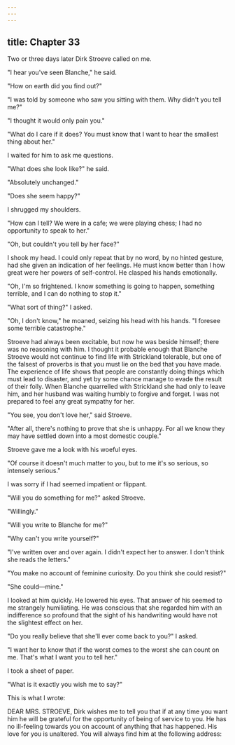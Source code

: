 ```yaml
---
---
---
```

title: Chapter 33
---

Two or three days later Dirk Stroeve called on me.

"I hear you've seen Blanche," he said.

"How on earth did you find out?"

"I was told by someone who saw you sitting with them. Why didn't you tell me?"

"I thought it would only pain you."

"What do I care if it does? You must know that I want to hear the smallest thing about her."

I waited for him to ask me questions.

"What does she look like?" he said.

"Absolutely unchanged."

"Does she seem happy?"

I shrugged my shoulders.

"How can I tell? We were in a cafe; we were playing chess; I had no opportunity to speak to her."

"Oh, but couldn't you tell by her face?"

I shook my head. I could only repeat that by no word, by no hinted gesture, had she given an indication of her feelings. He must know better than I how great were her powers of self-control. He clasped his hands emotionally.

"Oh, I'm so frightened. I know something is going to happen, something terrible, and I can do nothing to stop it."

"What sort of thing?" I asked.

"Oh, I don't know," he moaned, seizing his head with his hands. "I foresee some terrible catastrophe."

Stroeve had always been excitable, but now he was beside himself; there was no reasoning with him. I thought it probable enough that Blanche Stroeve would not continue to find life with Strickland tolerable, but one of the falsest of proverbs is that you must lie on the bed that you have made. The experience of life shows that people are constantly doing things which must lead to disaster, and yet by some chance manage to evade the result of their folly. When Blanche quarrelled with Strickland she had only to leave him, and her husband was waiting humbly to forgive and forget. I was not prepared to feel any great sympathy for her.

"You see, you don't love her," said Stroeve.

"After all, there's nothing to prove that she is unhappy. For all we know they may have settled down into a most domestic couple."

Stroeve gave me a look with his woeful eyes.

"Of course it doesn't much matter to you, but to me it's so serious, so intensely serious."

I was sorry if I had seemed impatient or flippant.

"Will you do something for me?" asked Stroeve.

"Willingly."

"Will you write to Blanche for me?"

"Why can't you write yourself?"

"I've written over and over again. I didn't expect her to answer. I don't think she reads the letters."

"You make no account of feminine curiosity. Do you think she could resist?"

"She could—mine."

I looked at him quickly. He lowered his eyes. That answer of his seemed to me strangely humiliating. He was conscious that she regarded him with an indifference so profound that the sight of his handwriting would have not the slightest effect on her.

"Do you really believe that she'll ever come back to you?" I asked.

"I want her to know that if the worst comes to the worst she can count on me. That's what I want you to tell her."

I took a sheet of paper.

"What is it exactly you wish me to say?"

This is what I wrote:

DEAR MRS. STROEVE, Dirk wishes me to tell you that if at any time you want him he will be grateful for the opportunity of being of service to you. He has no ill-feeling towards you on account of anything that has happened. His love for you is unaltered. You will always find him at the following address: